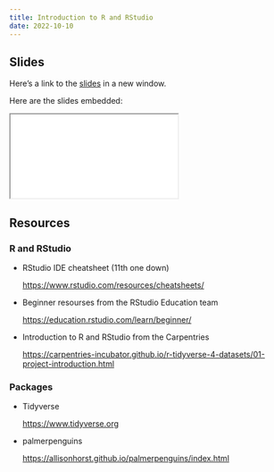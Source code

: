 ```yaml
---
title: Introduction to R and RStudio
date: 2022-10-10
---
```


## Slides

Here's a link to the [slides](/slides/01-intro/index.qmd){target="_blank"} in a new window. 

Here are the slides embedded:

<iframe class="slide-deck ar3x2" src="/slides/01-intro/index.html" title="01-intro slides">
</iframe>

## Resources

### R and RStudio

- RStudio IDE cheatsheet (11th one down)

  <https://www.rstudio.com/resources/cheatsheets/>
  
- Beginner resourses from the RStudio Education team

  <https://education.rstudio.com/learn/beginner/>
  
- Introduction to R and RStudio from the Carpentries

  <https://carpentries-incubator.github.io/r-tidyverse-4-datasets/01-project-introduction.html>

### Packages

- Tidyverse

  <https://www.tidyverse.org>
  
- palmerpenguins

  <https://allisonhorst.github.io/palmerpenguins/index.html>